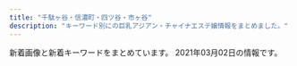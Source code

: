 ```yaml
---
title: "千駄ヶ谷・信濃町・四ツ谷・市ヶ谷"
description: "キーワード別にの巨乳アジアン・チャイナエステ嬢情報をまとめました。"
---
```


新着画像と新着キーワードをまとめています。
2021年03月02日の情報です。

<DmmAffiliateIns />
<KeywordTable
  shops={
    [
    {
        "url": "http://aqua.jpn.cm/",
        "station": "\u56db\u8c37\u4e09\u4e01\u76ee\u99c52\u756a\u51fa\u53e3",
        "keywords": {
            "86": 96,
            "D": 192,
            "85": 96,
            "82": 16,
            "87": 16,
            "84": 16,
            "C": 48
        },
        "name": "\u5149\u540d",
        "img_links": [
            "http://aqua.jpn.cm/images/s_news.jpg",
            "http://aqua.jpn.cm/photos/sites/16/2020/04/2020040301184076.jpg",
            "http://aqua.jpn.cm/photos/sites/16/2018/05/2018052105590585.jpg",
            "http://aqua.jpn.cm/images/top.png",
            "http://aqua.jpn.cm/photos/sites/16/2020/10/2020100906522289.jpg",
            "http://aqua.jpn.cm/photos/sites/16/2021/01/2021011401054262.jpg",
            "http://aqua.jpn.cm/images/room3.jpg",
            "http://aqua.jpn.cm/photos/sites/16/2018/01/2018011007032034.jpg",
            "http://aqua.jpn.cm/photos/sites/16/2020/09/2020091507031094.jpg",
            "http://aqua.jpn.cm/photos/sites/16/2020/10/2020100508293240.jpg",
            "http://aqua.jpn.cm/images/s_staff.png",
            "http://aqua.jpn.cm/photos/sites/16/2021/03/2021030106235633.jpg",
            "http://aqua.jpn.cm/photos/sites/16/2020/03/2020030507254950.jpg",
            "http://aqua.jpn.cm/photos/sites/16/2018/01/2018011007031662.jpg",
            "http://aqua.jpn.cm/images/room4.jpg",
            "http://aqua.jpn.cm/photos/sites/16/2018/01/2018011007031899.jpg",
            "http://aqua.jpn.cm/images/room5.jpg",
            "http://aqua.jpn.cm/images/s_pick.png",
            "http://aqua.jpn.cm/photos/sites/16/2019/03/2019031107062221.jpg",
            "http://aqua.jpn.cm/images/line.jpg",
            "http://aqua.jpn.cm/images/2.jpg",
            "http://aqua.jpn.cm/photos/sites/16/2018/01/2018013112184869.jpg",
            "http://aqua.jpn.cm/images/room1.jpg",
            "http://aqua.jpn.cm/images/mobile.jpg",
            "http://aqua.jpn.cm/images/3.jpg",
            "http://aqua.jpn.cm/images/1.jpg",
            "http://aqua.jpn.cm/images/room2.jpg",
            "http://aqua.jpn.cm/photos/sites/16/2019/02/2019020108033676.jpg",
            "http://aqua.jpn.cm/photos/sites/16/2020/12/2020120208263886.jpg"
        ]
    },
    {
        "url": "http://e-yotsuya.net/",
        "keywords": {
            "C": 14
        },
        "station": "JR\u56db\u30c4\u8c37\u99c5\u8d64\u5742\u53e3",
        "img_links": [
            "http://e-yotsuya.net/images/news-tit.png",
            "http://e-yotsuya.net/images/g10.jpg",
            "http://e-yotsuya.net/images/room.jpg",
            "http://e-yotsuya.net/images/g3.jpg",
            "http://e-yotsuya.net/images/g4.jpg",
            "http://e-yotsuya.net/images/baner.jpg",
            "http://e-yotsuya.net/images/tite-staff.jpg",
            "http://e-yotsuya.net/images/g5.jpg",
            "http://e-yotsuya.net/images/g6.jpg",
            "http://e-yotsuya.net/images/g8.jpg",
            "http://e-yotsuya.net/images/top2.png",
            "http://e-yotsuya.net/images/g9.jpg",
            "http://e-yotsuya.net/images/news-tit1.jpg",
            "http://e-yotsuya.net/images/mobile.png",
            "http://e-yotsuya.net/images/baner2.jpg",
            "http://e-yotsuya.net/images/top.jpg",
            "http://e-yotsuya.net/images/g2.jpg",
            "http://e-yotsuya.net/images/g1.jpg",
            "http://e-yotsuya.net/images/g11.jpg",
            "http://e-yotsuya.net/images/tite-staff1.jpg",
            "http://e-yotsuya.net/images/g12.jpg",
            "http://e-yotsuya.net/images/g7.jpg"
        ],
        "name": "\u30b9\u30de\u30a4\u30eb"
    },
    {
        "img_links": [],
        "keywords": {},
        "url": "http://bimajo.ies.fun/",
        "station": "\u56db\u8c37\u4e09\u4e01\u76ee\u99c52\u756a\u51fa\u53e3",
        "name": "\u7652\u3057\u306e\u5c4b"
    },
    {
        "keywords": {},
        "station": "\u9eb9\u753a\u99c51\u756a\u51fa\u53e3",
        "name": "Moon",
        "img_links": [
            "http://xn--vckg5a9gug.in.net/images/staff_s.png",
            "http://xn--vckg5a9gug.in.net/images/cg05.jpg",
            "http://xn--vckg5a9gug.in.net/images/cg07.jpg",
            "http://xn--vckg5a9gug.in.net/images/cg06.jpg",
            "http://xn--vckg5a9gug.in.net/images/top.png",
            "http://xn--vckg5a9gug.in.net/images/news.png",
            "http://xn--vckg5a9gug.in.net/images/evetop.png",
            "http://xn--vckg5a9gug.in.net/link/menlog.jpg",
            "http://xn--vckg5a9gug.in.net/images/cg04.jpg",
            "http://xn--vckg5a9gug.in.net/images/cg03.jpg"
        ],
        "url": "http://xn--vckg5a9gug.in.net/"
    },
    {
        "img_links": [
            "http://lakulaku.info/images/staff/yumi.jpg",
            "http://lakulaku.info/img/rina.jpg",
            "http://lakulaku.info/images/staff/ai-a.jpg",
            "http://lakulaku.info/images/staff/5-1.jpg",
            "http://lakulaku.info/img/5-1.jpg",
            "http://lakulaku.info/images/top.jpg",
            "http://lakulaku.info/images/staff/5-2.jpg",
            "http://lakulaku.info/images/staff/nena.jpg",
            "http://lakulaku.info/img/s06.jpg",
            "http://lakulaku.info/swf/baner.jpg",
            "http://lakulaku.info/img/5-5.jpg",
            "http://lakulaku.info/img/5-4.jpg",
            "http://lakulaku.info/img/5-3.jpg",
            "http://lakulaku.info/images/staff/5-4.jpg",
            "http://lakulaku.info/images/staff/5-3.jpg",
            "http://lakulaku.info/images/staff/momo.jpg",
            "http://lakulaku.info/images/staff/5-5.jpg",
            "http://lakulaku.info/images/mobile.png",
            "http://lakulaku.info/images/staff/sizuka.jpg",
            "http://lakulaku.info/images/staff/s06.jpg",
            "http://lakulaku.info/images/staff/mari.jpg",
            "http://lakulaku.info/images/titestaff.png",
            "http://lakulaku.info/images/staff/rina.jpg",
            "http://lakulaku.info/images/staff/ai.jpg",
            "http://lakulaku.info/images/newtit.png",
            "http://lakulaku.info/img/5-2.jpg"
        ],
        "keywords": {},
        "station": "\u56db\u8c37\u4e09\u4e01\u76ee\u99c52\u756a",
        "name": "\u767e\u5408",
        "url": "http://lakulaku.info/"
    },
    {
        "station": "\u56db\u30c4\u8c37\u99c52\u756a\u53e3",
        "keywords": {},
        "name": "\u30c6\u30a3\u30e9\u30df\u30b9",
        "url": "https://juno-esthe.tokyo/",
        "img_links": []
    },
    {
        "keywords": {},
        "url": "http://e-rosa.net/",
        "station": "\u56db\u8c37\u4e09\u4e01\u76ee\u99c52\u756a",
        "name": "ROSA",
        "img_links": [
            "http://e-rosa.net/images/meyi2.jpg",
            "http://e-rosa.net/images/003.jpg",
            "http://e-rosa.net/images/te1.jpg",
            "http://e-rosa.net/images/nei_01.png",
            "http://e-rosa.net/images/sejutu6.jpg",
            "http://e-rosa.net/images/access3.jpg",
            "http://e-rosa.net/images/k1.jpg",
            "http://e-rosa.net/images/girl_01.png",
            "http://e-rosa.net/images/ha.jpg",
            "http://e-rosa.net/images/nei_03.png",
            "http://e-rosa.net/images/ddd.jpg",
            "http://e-rosa.net/images/sejutu2.jpg",
            "http://e-rosa.net/images/tite-link.png",
            "http://e-rosa.net/images/rina1.jpg",
            "http://e-rosa.net/images/006.jpg",
            "http://e-rosa.net/images/right_bottom.png",
            "http://e-rosa.net/images/risa.jpg",
            "http://e-rosa.net/images/aya2.jpg",
            "http://e-rosa.net/images/rina0.jpg",
            "http://e-rosa.net/images/yuyi.jpg",
            "http://e-rosa.net/images/grande.jpg",
            "http://e-rosa.net/images/aya1.jpg",
            "http://e-rosa.net/images/news_bottom.jpg",
            "http://e-rosa.net/images/sejutu1.jpg",
            "http://e-rosa.net/images/te2.jpg",
            "http://e-rosa.net/images/right_top.png",
            "http://e-rosa.net/images/rina2.jpg",
            "http://e-rosa.net/images/g1.jpg",
            "http://e-rosa.net/images/001.jpg",
            "http://e-rosa.net/images/girlx_top.png",
            "http://e-rosa.net/images/sejutu5.jpg",
            "http://e-rosa.net/images/gg1.png",
            "http://e-rosa.net/images/misa1.jpg",
            "http://e-rosa.net/images/004.jpg",
            "http://e-rosa.net/images/te3.jpg",
            "http://e-rosa.net/images/tite-magazine.png",
            "http://e-rosa.net/images/ayaka.jpg",
            "http://e-rosa.net/images/rimi.jpg",
            "http://e-rosa.net/images/meyi1.jpg",
            "http://e-rosa.net/images/haruka.jpg",
            "http://e-rosa.net/images/pagetop.png",
            "http://e-rosa.net/images/girl_top.png",
            "http://e-rosa.net/images/yuna.jpg",
            "http://e-rosa.net/images/noimage.jpg",
            "http://e-rosa.net/images/tite-staff.png",
            "http://e-rosa.net/images/g13.jpg",
            "http://e-rosa.net/images/yuri.jpg",
            "http://e-rosa.net/images/009.jpg",
            "http://e-rosa.net/images/002.jpg",
            "http://e-rosa.net/images/mimi.jpg",
            "http://e-rosa.net/images/005.jpg",
            "http://e-rosa.net/images/girl_03.png",
            "http://e-rosa.net/images/news_top.jpg"
        ]
    },
    {
        "station": "\u56db\u8c37\u4e09\u4e01\u76ee\u99c52\u756a\u53e3",
        "name": "\u30aa\u30fc\u30ed\u30e9",
        "url": "http://l-rlx.com/",
        "keywords": {},
        "img_links": [
            "http://l-rlx.com/images/index_14.jpg",
            "http://l-rlx.com/images/info.jpg",
            "http://l-rlx.com/girl/04.jpg",
            "http://l-rlx.com/images/index_16.jpg",
            "http://l-rlx.com/images/index_04.jpg",
            "http://l-rlx.com/images/rec_09.jpg",
            "http://l-rlx.com/images/index_20.jpg",
            "http://l-rlx.com/girl/08.jpg",
            "http://l-rlx.com/images/index_07.jpg",
            "http://l-rlx.com/girl/02.jpg",
            "http://l-rlx.com/images/01.jpg",
            "http://l-rlx.com/images/staff_09.jpg",
            "http://l-rlx.com/girl/05.jpg",
            "http://l-rlx.com/images/index_06.jpg",
            "http://l-rlx.com/images/rec.jpg",
            "http://l-rlx.com/images/sub_09.jpg",
            "http://l-rlx.com/images/index_01.jpg",
            "http://l-rlx.com/images/index_05.jpg",
            "http://l-rlx.com/images/index_21.jpg",
            "http://l-rlx.com/girl/00.jpg",
            "http://l-rlx.com/images/index_02.jpg",
            "http://l-rlx.com/images/02.jpg",
            "http://l-rlx.com/images/03.jpg",
            "http://l-rlx.com/images/info_09.jpg",
            "http://l-rlx.com/images/index_03.jpg",
            "http://l-rlx.com/girl/01.jpg",
            "http://l-rlx.com/images/index_17.jpg",
            "http://l-rlx.com/images/index_12.jpg",
            "http://l-rlx.com/girl/03.jpg"
        ]
    },
    {
        "url": "http://1819-kizuna.work/",
        "station": "\u56db\u8c37\u4e09\u4e01\u76ee\u99c53\u756a\u51fa\u53e3",
        "img_links": [
            "http://1819-kizuna.work/i/img/r3.jpg",
            "http://1819-kizuna.work/img/1F351.png",
            "http://1819-kizuna.work/img/skr.png",
            "http://1819-kizuna.work/i/img/st23.jpg",
            "http://1819-kizuna.work/i/img/s2.jpg",
            "http://1819-kizuna.work/i/img/s3.jpg",
            "http://1819-kizuna.work/i/img/st031.jpg",
            "http://1819-kizuna.work/i/img/s5.jpg",
            "http://1819-kizuna.work/img/s30.jpg",
            "http://1819-kizuna.work/img/s23.jpg",
            "http://1819-kizuna.work/img/jk.jpg",
            "http://1819-kizuna.work/i/img/r1.jpg",
            "http://1819-kizuna.work/img/1F339.png",
            "http://1819-kizuna.work/i/img/st31.jpg",
            "http://1819-kizuna.work/i/img/st24.jpg",
            "http://1819-kizuna.work/i/img/st024.jpg",
            "http://1819-kizuna.work/i/img/st30.jpg",
            "http://1819-kizuna.work/i/img/st25.jpg",
            "http://1819-kizuna.work/i/img/jk.jpg",
            "http://1819-kizuna.work/img/st030.jpg",
            "http://1819-kizuna.work/img/s31.jpg",
            "http://1819-kizuna.work/i/img/st030.jpg",
            "http://1819-kizuna.work/i/img/skr.png",
            "http://1819-kizuna.work/i/img/s6.jpg",
            "http://1819-kizuna.work/img/st23.jpg",
            "http://1819-kizuna.work/img/botton.jpg",
            "http://1819-kizuna.work/i/img/r2.jpg",
            "http://1819-kizuna.work/img/s24.jpg",
            "http://1819-kizuna.work/img/st024.jpg",
            "http://1819-kizuna.work/img/1F353.png",
            "http://1819-kizuna.work/i/img/st023.jpg",
            "http://1819-kizuna.work/img/mo.png",
            "http://1819-kizuna.work/img/s25.jpg",
            "http://1819-kizuna.work/img/st023.jpg",
            "http://1819-kizuna.work/img/st31.jpg",
            "http://1819-kizuna.work/img/st24.jpg",
            "http://1819-kizuna.work/img/bottom.jpg",
            "http://1819-kizuna.work/img/fla.jpg",
            "http://1819-kizuna.work/img/st031.jpg",
            "http://1819-kizuna.work/i/img/r4.jpg",
            "http://1819-kizuna.work/img/st25.jpg",
            "http://1819-kizuna.work/img/1F431.png",
            "http://1819-kizuna.work/img/1F33C.png",
            "http://1819-kizuna.work/img/st30.jpg",
            "http://1819-kizuna.work/img/1F60A.png",
            "http://1819-kizuna.work/i/img/s4.jpg",
            "http://1819-kizuna.work/i/img/s1.jpg"
        ],
        "name": "1819\uff5e\u7d46",
        "keywords": {
            "C": 12,
            "84": 2,
            "D": 5,
            "86": 2,
            "85": 4
        }
    }
]
}
/>
<DmmAffiliateScript />
